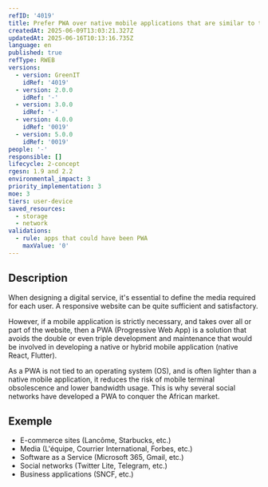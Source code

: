 ```yaml
---
refID: '4019'
title: Prefer PWA over native mobile applications that are similar to the website
createdAt: 2025-06-09T13:03:21.327Z
updatedAt: 2025-06-16T10:13:16.735Z
language: en
published: true
refType: RWEB
versions:
  - version: GreenIT
    idRef: '4019'
  - version: 2.0.0
    idRef: '-'
  - version: 3.0.0
    idRef: '-'
  - version: 4.0.0
    idRef: '0019'
  - version: 5.0.0
    idRef: '0019'
people: '-'
responsible: []
lifecycle: 2-concept
rgesn: 1.9 and 2.2
environmental_impact: 3
priority_implementation: 3
moe: 3
tiers: user-device
saved_resources:
  - storage
  - network
validations:
  - rule: apps that could have been PWA
    maxValue: '0'
---
```


## Description

When designing a digital service, it's essential to define the media required for each user. A responsive website can be quite sufficient and satisfactory.

However, if a mobile application is strictly necessary, and takes over all or part of the website, then a PWA (Progressive Web App) is a solution that avoids the double or even triple development and maintenance that would be involved in developing a native or hybrid mobile application (native React, Flutter).

As a PWA is not tied to an operating system (OS), and is often lighter than a native mobile application, it reduces the risk of mobile terminal obsolescence and lower bandwidth usage. This is why several social networks have developed a PWA to conquer the African market.

## Exemple

* E-commerce sites (Lancôme, Starbucks, etc.)
* Media (L'équipe, Courrier International, Forbes, etc.)
* Software as a Service (Microsoft 365, Gmail, etc.)
* Social networks (Twitter Lite, Telegram, etc.)
* Business applications (SNCF, etc.)
